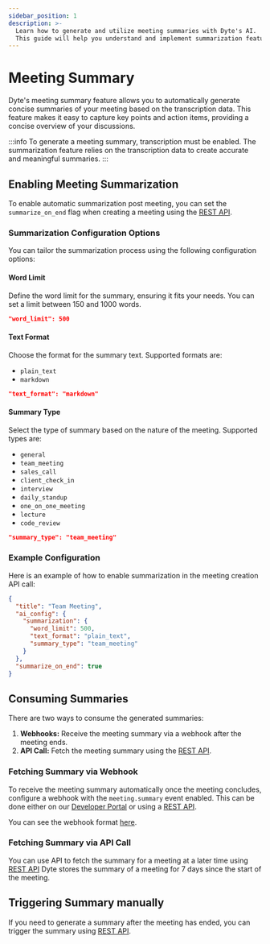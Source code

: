 ```yaml
---
sidebar_position: 1
description: >-
  Learn how to generate and utilize meeting summaries with Dyte's AI.
  This guide will help you understand and implement summarization features effectively.
---
```


# Meeting Summary

Dyte's meeting summary feature allows you to automatically generate concise summaries of your meeting based on the transcription data.
This feature makes it easy to capture key points and action items, providing a concise overview of your discussions.

:::info
To generate a meeting summary, transcription must be enabled. The summarization feature relies on the transcription data to create accurate and meaningful summaries.
:::

## Enabling Meeting Summarization

To enable automatic summarization post meeting, you can set the `summarize_on_end` flag when creating a meeting using the [REST API](/api#/operations/create_meeting).

### Summarization Configuration Options

You can tailor the summarization process using the following configuration options:

#### Word Limit

Define the word limit for the summary, ensuring it fits your needs. You can set a limit between 150 and 1000 words.

```json lines
"word_limit": 500
```

#### Text Format

Choose the format for the summary text. Supported formats are:

- `plain_text`
- `markdown`

```json lines
"text_format": "markdown"
```

#### Summary Type

Select the type of summary based on the nature of the meeting. Supported types are:

- `general`
- `team_meeting`
- `sales_call`
- `client_check_in`
- `interview`
- `daily_standup`
- `one_on_one_meeting`
- `lecture`
- `code_review`

```json lines
"summary_type": "team_meeting"
```

### Example Configuration

Here is an example of how to enable summarization in the meeting creation API call:

```json
{
  "title": "Team Meeting",
  "ai_config": {
    "summarization": {
      "word_limit": 500,
      "text_format": "plain_text",
      "summary_type": "team_meeting"
    }
  },
  "summarize_on_end": true
}
```

## Consuming Summaries

There are two ways to consume the generated summaries:

1. **Webhooks:** Receive the meeting summary via a webhook after the meeting ends.
2. **API Call:** Fetch the meeting summary using the [REST API](/api#/operations/GetMeetingSummary).

### Fetching Summary via Webhook

To receive the meeting summary automatically once the meeting concludes, configure a webhook with the `meeting.summary` event enabled. This can be done either on our [Developer Portal](https://dev.dyte.io/webhooks) or using a [REST API](/api#/operations/addWebhook).

You can see the webhook format [here](/guides/capabilities/webhooks/webhook-events#meetingsummary).

### Fetching Summary via API Call

You can use API to fetch the summary for a meeting at a later time using [REST API](/api#/operations/GetSessionSummary)
Dyte stores the summary of a meeting for 7 days since the start of the meeting.

## Triggering Summary manually

If you need to generate a summary after the meeting has ended, you can trigger the summary using [REST API](/api#/operations/post-sessions-session_id-summary).

<head>
  <title>Meeting Summary Guide</title>
  <meta
    name="description"
    content="Learn how to generate and utilize meeting summaries with Dyte's AI. This guide will help you understand and implement summarization features effectively."
  />
</head>
